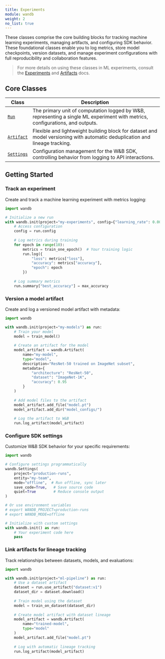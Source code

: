 ```yaml
---
title: Experiments
module: wandb
weight: 2
no_list: true
---
```


These classes comprise the core building blocks for tracking machine learning experiments, managing artifacts, and configuring SDK behavior. These foundational classes enable you to log metrics, store model checkpoints, version datasets, and manage experiment configurations with full reproducibility and collaboration features. 

> For more details on using these classes in ML experiments, consult the [Experiments](/ref/python/experiments/) and [Artifacts](/guides/artifacts/) docs.

## Core Classes

| Class | Description |
|-------|-------------|
| [`Run`](/ref/python/experiments/run/) | The primary unit of computation logged by W&B, representing a single ML experiment with metrics, configurations, and outputs. |
| [`Artifact`](/ref/python/experiments/artifact/) | Flexible and lightweight building block for dataset and model versioning with automatic deduplication and lineage tracking. |
| [`Settings`](/ref/python/experiments/settings/) | Configuration management for the W&B SDK, controlling behavior from logging to API interactions. |

## Getting Started

### Track an experiment

Create and track a machine learning experiment with metrics logging:

```python
import wandb

# Initialize a new run
with wandb.init(project="my-experiments", config={"learning_rate": 0.001}) as run:
    # Access configuration
    config = run.config
    
    # Log metrics during training
    for epoch in range(10):
        metrics = train_one_epoch()  # Your training logic
        run.log({
            "loss": metrics["loss"],
            "accuracy": metrics["accuracy"],
            "epoch": epoch
        })
    
    # Log summary metrics
    run.summary["best_accuracy"] = max_accuracy
```

### Version a model artifact

Create and log a versioned model artifact with metadata:

```python
import wandb

with wandb.init(project="my-models") as run:
    # Train your model
    model = train_model()
    
    # Create an artifact for the model
    model_artifact = wandb.Artifact(
        name="my-model",
        type="model",
        description="ResNet-50 trained on ImageNet subset",
        metadata={
            "architecture": "ResNet-50",
            "dataset": "ImageNet-1K",
            "accuracy": 0.95
        }
    )
    
    # Add model files to the artifact
    model_artifact.add_file("model.pt")
    model_artifact.add_dir("model_configs/")
    
    # Log the artifact to W&B
    run.log_artifact(model_artifact)
```

### Configure SDK settings

Customize W&B SDK behavior for your specific requirements:

```python
import wandb

# Configure settings programmatically
wandb.Settings(
    project="production-runs",
    entity="my-team",
    mode="offline",  # Run offline, sync later
    save_code=True,   # Save source code
    quiet=True        # Reduce console output
)

# Or use environment variables
# export WANDB_PROJECT=production-runs
# export WANDB_MODE=offline

# Initialize with custom settings
with wandb.init() as run:
    # Your experiment code here
    pass
```

### Link artifacts for lineage tracking

Track relationships between datasets, models, and evaluations:

```python
import wandb

with wandb.init(project="ml-pipeline") as run:
    # Use a dataset artifact
    dataset = run.use_artifact("dataset:v1")
    dataset_dir = dataset.download()
    
    # Train model using the dataset
    model = train_on_dataset(dataset_dir)
    
    # Create model artifact with dataset lineage
    model_artifact = wandb.Artifact(
        name="trained-model",
        type="model"
    )
    model_artifact.add_file("model.pt")
    
    # Log with automatic lineage tracking
    run.log_artifact(model_artifact)
```
